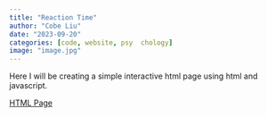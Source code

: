```yaml
---
title: "Reaction Time"
author: "Cobe Liu"
date: "2023-09-20"
categories: [code, website, psy  chology]
image: "image.jpg"
---
```


Here I will be creating a simple interactive html page using html and javascript.

[HTML Page](simple.html)
